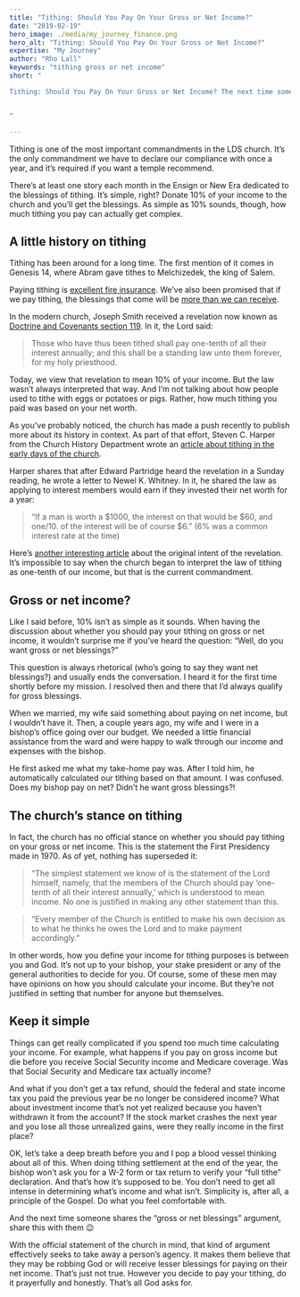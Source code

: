 ```yaml
---
title: "Tithing: Should You Pay On Your Gross or Net Income?"
date: "2019-02-19"
hero_image: ./media/my_journey_finance.png
hero_alt: "Tithing: Should You Pay On Your Gross or Net Income?"
expertise: "My Journey"
author: "Rho Lall"
keywords: "tithing gross or net income"
short: "

Tithing: Should You Pay On Your Gross or Net Income? The next time someone shares the “gross or net blessings” argument, share this with them . . .


"

---
```



Tithing is one of the most important commandments in the LDS church. It’s the only commandment we have to declare our compliance with once a year, and it’s required if you want a temple recommend.

There’s at least one story each month in the Ensign or New Era dedicated to the blessings of tithing. It’s simple, right? Donate 10% of your income to the church and you’ll get the blessings. As simple as 10% sounds, though, how much tithing you pay can actually get complex.

## A little history on tithing

Tithing has been around for a long time. The first mention of it comes in Genesis 14, where Abram gave tithes to Melchizedek, the king of Salem.

Paying tithing is [excellent fire insurance](https://www.churchofjesuschrist.org/scriptures/dc-testament/dc/64.23). We’ve also been promised that if we pay tithing, the blessings that come will be [more than we can receive](https://www.lds.org/scriptures/ot/mal/3.10).

In the modern church, Joseph Smith received a revelation now known as [Doctrine and Covenants section 119](https://www.lds.org/scriptures/dc-testament/dc/119). In it, the Lord said:

>Those who have thus been tithed shall pay one-tenth of all their interest annually; and this shall be a standing law unto them forever, for my holy priesthood.

Today, we view that revelation to mean 10% of your income. But the law wasn’t always interpreted that way. And I’m not talking about how people used to tithe with eggs or potatoes or pigs. Rather, how much tithing you paid was based on your net worth.

As you’ve probably noticed, the church has made a push recently to publish more about its history in context. As part of that effort, Steven C. Harper from the Church History Department wrote an [article about tithing in the early days of the church](https://history.lds.org/article/the-tithing-of-my-people?lang=eng).

Harper shares that after Edward Partridge heard the revelation in a Sunday reading, he wrote a letter to Newel K. Whitney. In it, he shared the law as applying to interest members would earn if they invested their net worth for a year:

>“If a man is worth a $1000, the interest on that would be $60, and one/10. of the interest will be of course $6.” (6% was a common interest rate at the time)

Here’s [another interesting article](https://juvenileinstructor.org/understanding-interest-in-joseph-smiths-original-tithing-revelation/) about the original intent of the revelation. It’s impossible to say when the church began to interpret the law of tithing as one-tenth of our income, but that is the current commandment.

## Gross or net income?

Like I said before, 10% isn’t as simple as it sounds. When having the discussion about whether you should pay your tithing on gross or net income, it wouldn’t surprise me if you’ve heard the question: “Well, do you want gross or net blessings?”

This question is always rhetorical (who’s going to say they want net blessings?) and usually ends the conversation. I heard it for the first time shortly before my mission. I resolved then and there that I’d always qualify for gross blessings.

When we married, my wife said something about paying on net income, but I wouldn’t have it. Then, a couple years ago, my wife and I were in a bishop’s office going over our budget. We needed a little financial assistance from the ward and were happy to walk through our income and expenses with the bishop.

He first asked me what my take-home pay was. After I told him, he automatically calculated our tithing based on that amount. I was confused. Does my bishop pay on net? Didn’t he want gross blessings?!

## The church’s stance on tithing

In fact, the church has no official stance on whether you should pay tithing on your gross or net income. This is the statement the First Presidency made in 1970. As of yet, nothing has superseded it:

>“The simplest statement we know of is the statement of the Lord himself, namely, that the members of the Church should pay ‘one-tenth of all their interest annually,’ which is understood to mean income. No one is justified in making any other statement than this.

>“Every member of the Church is entitled to make his own decision as to what he thinks he owes the Lord and to make payment accordingly.”

In other words, how you define your income for tithing purposes is between you and God. It’s not up to your bishop, your stake president or any of the general authorities to decide for you. Of course, some of these men may have opinions on how you should calculate your income. But they’re not justified in setting that number for anyone but themselves.

## Keep it simple

Things can get really complicated if you spend too much time calculating your income. For example, what happens if you pay on gross income but die before you receive Social Security income and Medicare coverage. Was that Social Security and Medicare tax actually income?

And what if you don’t get a tax refund, should the federal and state income tax you paid the previous year be no longer be considered income? What about investment income that’s not yet realized because you haven’t withdrawn it from the account? If the stock market crashes the next year and you lose all those unrealized gains, were they really income in the first place?

OK, let’s take a deep breath before you and I pop a blood vessel thinking about all of this. When doing tithing settlement at the end of the year, the bishop won’t ask you for a W-2 form or tax return to verify your “full tithe” declaration. And that’s how it’s supposed to be. You don’t need to get all intense in determining what’s income and what isn’t. Simplicity is, after all, a principle of the Gospel. Do what you feel comfortable with.

And the next time someone shares the “gross or net blessings” argument, share this with them 😉

With the official statement of the church in mind, that kind of argument effectively seeks to take away a person’s agency. It makes them believe that they may be robbing God or will receive lesser blessings for paying on their net income. That’s just not true. However you decide to pay your tithing, do it prayerfully and honestly. That’s all God asks for.
